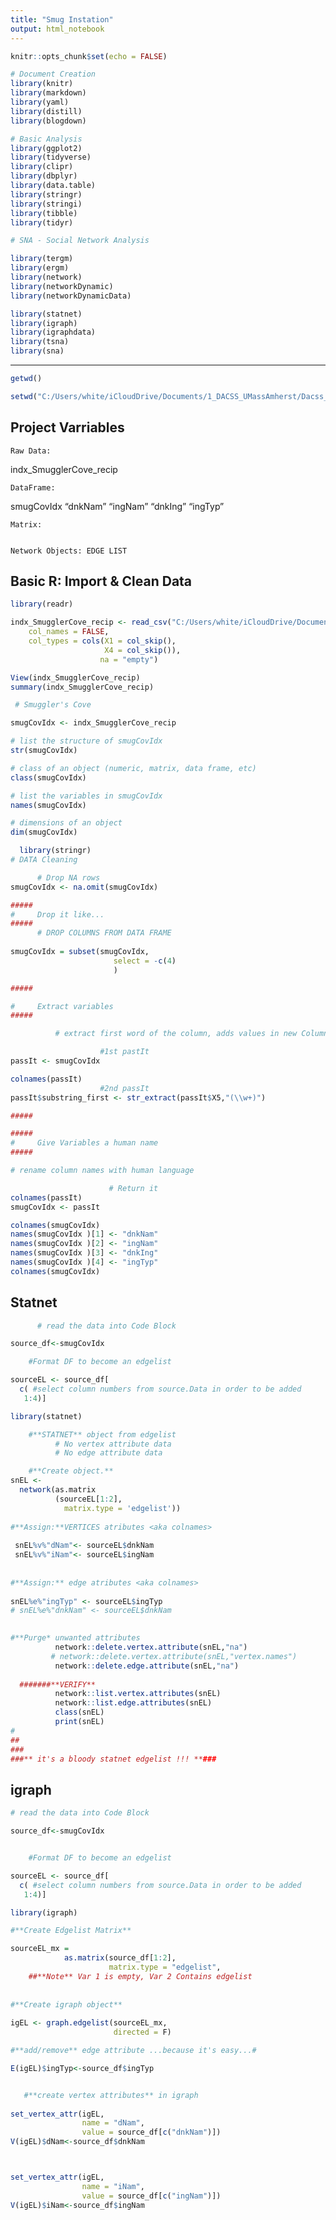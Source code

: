 ```yaml
---
title: "Smug Instation"
output: html_notebook
---
```


```r

knitr::opts_chunk$set(echo = FALSE)

# Document Creation
library(knitr)
library(markdown)
library(yaml)
library(distill)
library(blogdown)

# Basic Analysis
library(ggplot2)
library(tidyverse)
library(clipr)
library(dbplyr)
library(data.table)
library(stringr)
library(stringi)
library(tibble)
library(tidyr)

# SNA - Social Network Analysis

library(tergm)
library(ergm)
library(network)
library(networkDynamic)
library(networkDynamicData)

library(statnet)
library(igraph)
library(igraphdata)
library(tsna)
library(sna)

```

---

```r
getwd()

setwd("C:/Users/white/iCloudDrive/Documents/1_DACSS_UMassAmherst/Dacss_RProjects/3. Sp22_rProjects/Dacss_679- Coursework/GIT-ajw_Learning-SocialNetworkAnalysis/docs/3. SNA - Assignments/sna_Week3")


```
##   Project Varriables
    
    Raw Data:
  indx_SmugglerCove_recip

    DataFrame:
  smugCovIdx
            "dnkNam" "ingNam" "dnkIng" "ingTyp"
 
    Matrix:
 
        
    Network Objects: EDGE LIST
  

## Basic R: Import & Clean Data

```r

library(readr)

indx_SmugglerCove_recip <- read_csv("C:/Users/white/iCloudDrive/Documents/1_DACSS_UMassAmherst/Dacss_RProjects/3. Sp22_rProjects/Dacss_679- Coursework/GIT-ajw_Learning-SocialNetworkAnalysis/docs/3. SNA-Data/index-by_name-Smuggler_Cove-cocktail_recipies.csv", 
    col_names = FALSE, 
    col_types = cols(X1 = col_skip(),
                     X4 = col_skip()), 
                    na = "empty")

View(indx_SmugglerCove_recip)
summary(indx_SmugglerCove_recip)

 # Smuggler's Cove

smugCovIdx <- indx_SmugglerCove_recip

```

```r

# list the structure of smugCovIdx
str(smugCovIdx)

# class of an object (numeric, matrix, data frame, etc)
class(smugCovIdx)

# list the variables in smugCovIdx
names(smugCovIdx)

# dimensions of an object
dim(smugCovIdx)
```

```r

  library(stringr)
# DATA Cleaning

      # Drop NA rows
smugCovIdx <- na.omit(smugCovIdx) 

#####
#     Drop it like...
#####
      # DROP COLUMNS FROM DATA FRAME
                      
smugCovIdx = subset(smugCovIdx, 
                       select = -c(4)
                       )

#####

#     Extract variables
#####

          # extract first word of the column, adds values in new Column at the end of DF

                    #1st pastIt
passIt <- smugCovIdx      

colnames(passIt)
                    #2nd passIt
passIt$substring_first <- str_extract(passIt$X5,"(\\w+)") 

#####

#####
#     Give Variables a human name
#####

# rename column names with human language

                      # Return it
colnames(passIt)
smugCovIdx <- passIt

colnames(smugCovIdx)
names(smugCovIdx )[1] <- "dnkNam"
names(smugCovIdx )[2] <- "ingNam"
names(smugCovIdx )[3] <- "dnkIng"
names(smugCovIdx )[4] <- "ingTyp"
colnames(smugCovIdx)
```


## Statnet
```r
      # read the data into Code Block

source_df<-smugCovIdx

    #Format DF to become an edgelist

sourceEL <- source_df[
  c( #select column numbers from source.Data in order to be added
   1:4)]

library(statnet)

    #**STATNET** object from edgelist
          # No vertex attribute data
          # No edge attribute data

    #**Create object.**
snEL <- 
  network(as.matrix
          (sourceEL[1:2], 
            matrix.type = 'edgelist'))
                  
#**Assign:**VERTICES atributes <aka colnames>
 
 snEL%v%"dNam"<- sourceEL$dnkNam
 snEL%v%"iNam"<- sourceEL$ingNam
        
              
#**Assign:** edge atributes <aka colnames>        
      
snEL%e%"ingTyp" <- sourceEL$ingTyp
# snEL%e%"dnkNam" <- sourceEL$dnkNam

   
#**Purge* unwanted attributes
          network::delete.vertex.attribute(snEL,"na")
         # network::delete.vertex.attribute(snEL,"vertex.names")
          network::delete.edge.attribute(snEL,"na")
  
  #######**VERIFY**
          network::list.vertex.attributes(snEL)
          network::list.edge.attributes(snEL)
          class(snEL)
          print(snEL)
#
##          
###
###** it's a bloody statnet edgelist !!! **###
```



## igraph
```r
# read the data into Code Block

source_df<-smugCovIdx


    #Format DF to become an edgelist

sourceEL <- source_df[
  c( #select column numbers from source.Data in order to be added
   1:4)]

library(igraph)

#**Create Edgelist Matrix** 

sourceEL_mx = 
            as.matrix(source_df[1:2],
                      matrix.type = "edgelist",
    ##**Note** Var 1 is empty, Var 2 Contains edgelist          
          
          
#**Create igraph object** 
         
igEL <- graph.edgelist(sourceEL_mx, 
                       directed = F)

#**add/remove** edge attribute ...because it's easy...#

E(igEL)$ingTyp<-source_df$ingTyp


   #**create vertex attributes** in igraph
 
set_vertex_attr(igEL,
                name = "dNam",
                value = source_df[c("dnkNam")])
V(igEL)$dNam<-source_df$dnkNam



set_vertex_attr(igEL,
                name = "iNam",
                value = source_df[c("ingNam")])
V(igEL)$iNam<-source_df$ingNam       
 
```


